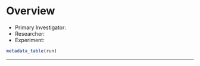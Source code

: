 [7-Zip]: http://www.7-zip.org/
[bcbio-nextgen]: https://github.com/chapmanb/bcbio-nextgen
[bcbio-rnaseq]: https://github.com/roryk/bcbio.rnaseq
[Bioconductor]: https://bioconductor.org
[DAVID]: https://david.ncifcrf.gov
[DESeq2]: https://bioconductor.org/packages/release/bioc/html/DESeq2.html
[Ensembl]: http://useast.ensembl.org/Mus_musculus/Info/Index
[Excel]: https://products.office.com/en-us/excel
[Gene Ontology]: http://www.geneontology.org
[ggplot2]: http://ggplot2.org
[InterPro]: https://www.ebi.ac.uk/interpro
[KEGG]: http://www.genome.jp/kegg/pathway.html
[Klf9]: https://www.omim.org/entry/602902
[macOS]: https://www.apple.com/macos
[pheatmap]: https://cran.r-project.org/web/packages/pheatmap/index.html
[R]: https://www.r-project.org
[RDAVIDWebService]: https://bioconductor.org/packages/release/bioc/html/RDAVIDWebService.html
[RStudio]: https://www.rstudio.com
[sailfish]: http://www.cs.cmu.edu/~ckingsf/software/sailfish
[tximport]: https://bioconductor.org/packages/release/bioc/html/tximport.html
[UniProt]: http://www.uniprot.org



# Overview

- Primary Investigator: 
- Researcher: 
- Experiment: 

```r
metadata_table(run)
```



* * *
